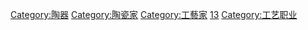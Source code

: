 {{catmore}}
{{Commonscat|Potters}}

[[Category:陶器|Category:陶器]]
[[Category:陶瓷家|Category:陶瓷家]]
[[Category:工藝家‎|Category:工藝家‎]]
[[Category:文化創意類|13]]
[[Category:工艺职业|Category:工艺职业]]